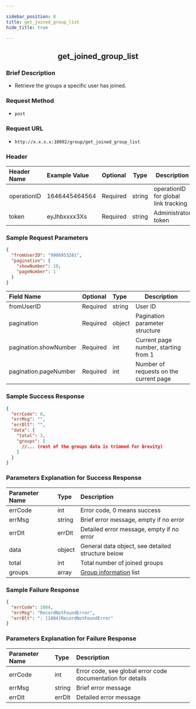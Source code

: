 ```yaml
---

sidebar_position: 8
title: get_joined_group_list
hide_title: true

---
```


<center>

## get_joined_group_list

</center>

### Brief Description
- Retrieve the groups a specific user has joined.
### Request Method
- `post` 
### Request URL
- `http://x.x.x.x:10002/group/get_joined_group_list` 


### Header
|Header Name|Example Value|Optional|Type|Description|
|:----    |:-------    |:--- |---|------      |
|operationID|1646445464564|Required|string|operationID for global link tracking|
|token|eyJhbxxxx3Xs|Required|string|Administrator token|


### Sample Request Parameters


```json
{
  "fromUserID": "9906953281",
  "pagination": {
    "showNumber": 10,
    "pageNumber": 1
  }
}
```
|Field Name|Optional|Type|Description|
|:----    |:-------    |:--- |---|
|fromUserID|Required|string|User ID|
|pagination|Required|object|Pagination parameter structure|
|pagination.showNumber|Required|int|Current page number, starting from 1|
|pagination.pageNumber|Required|int|Number of requests on the current page|
### Sample Success Response


```json
{
  "errCode": 0,
  "errMsg": "",
  "errDlt": "",
  "data": {
    "total": 3,
    "groups": [
      //... (rest of the groups data is trimmed for brevity)
    ]
  }
}
```
### Parameters Explanation for Success Response


|Parameter Name|Type|Description|
|:----    |:-------    |:--- |
|errCode|int|Error code, 0 means success|
|errMsg|string|Brief error message, empty if no error|
|errDlt|errDlt|Detailed error message, empty if no error|
|data|object|General data object, see detailed structure below|
|total|int|Total number of joined groups|
|groups|array|[Group information](docs/restapi/commonFields.mdx#groupinfo) list|
### Sample Failure Response


```json
{
  "errCode": 1004,
  "errMsg": "RecordNotFoundError",
  "errDlt": ": [1004]RecordNotFoundError"
}
```
### Parameters Explanation for Failure Response


|Parameter Name|Type|Description|
|:----    |:-------    |:--- |
|errCode|int|Error code, see global error code documentation for details|
|errMsg|string|Brief error message|
|errDlt|errDlt|Detailed error message|